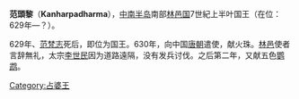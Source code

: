 {{unreferenced|time=2009-12-12T00:48:16+00:00}}
'''范頭黎'''（'''Kanharpadharma'''），[[中南半岛|中南半岛]]南部[[林邑国|林邑国]]7世紀上半叶国王（在位：629年—？）。

629年、[[范梵志|范梵志]]死后，即位为国王。630年，向中国[[唐朝|唐朝]]遣使，献火珠。[[林邑|林邑]]使者言辞無礼，太宗[[唐太宗|李世民]]因为道路遠隔，没有发兵讨伐。之后第二年，又献五色[[鹦鹉|鹦鹉]]。

{{start box}}
{{s-before|[[范梵志|范梵志]]}}
{{s-title|[[占城|林邑國]]第四王朝第3代國王|629年—？}}
{{s-after|[[范鎮龍|范鎮龍]]}}
{{end box}}


{{君王小作品}}

{{占婆君主}}
[[Category:占婆王|Category:占婆王]]